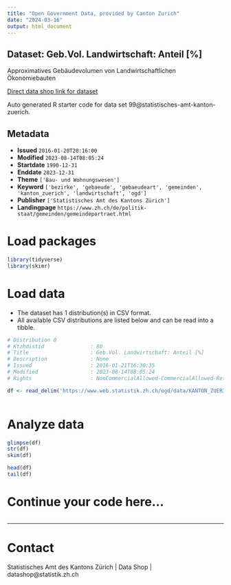```yaml
---
title: "Open Government Data, provided by Canton Zurich"
date: "2024-03-16"
output: html_document
---
```


## Dataset: Geb.Vol. Landwirtschaft: Anteil [%]

Approximatives Gebäudevolumen von Landwirtschaftlichen Ökonomiebauten

[Direct data shop link for dataset](https://www.zh.ch/de/politik-staat/statistik-daten/datenkatalog.html#/datasets/99@statistisches-amt-kanton-zuerich)

Auto generated R starter code for data set 99@statistisches-amt-kanton-zuerich.

## Metadata

- **Issued** `2016-01-20T20:16:00`
- **Modified** `2023-08-14T08:05:24`
- **Startdate** `1990-12-31`
- **Enddate** `2023-12-31`
- **Theme** `['Bau- und Wohnungswesen']`
- **Keyword** `['bezirke', 'gebaeude', 'gebaeudeart', 'gemeinden', 'kanton_zuerich', 'landwirtschaft', 'ogd']`
- **Publisher** `['Statistisches Amt des Kantons Zürich']`
- **Landingpage** `https://www.zh.ch/de/politik-staat/gemeinden/gemeindeportraet.html`


# Load packages

```r

library(tidyverse)
library(skimr)

```

# Load data

-   The dataset has 1 distribution(s) in CSV format.
-   All available CSV distributions are listed below and can be read into a tibble.

```r

# Distribution 0
# Ktzhdistid               : 80
# Title                    : Geb.Vol. Landwirtschaft: Anteil [%]
# Description              : None
# Issued                   : 2016-01-21T16:30:35
# Modified                 : 2023-08-14T08:05:24
# Rights                   : NonCommercialAllowed-CommercialAllowed-ReferenceRequired

df <- read_delim('https://www.web.statistik.zh.ch/ogd/data/KANTON_ZUERICH_163.csv')



```

# Analyze data

```r

glimpse(df)
str(df)
skim(df)

head(df)
tail(df)

```

# Continue your code here...

```r

```

------------------------------------------------------------------------

# Contact

Statistisches Amt des Kantons Zürich | Data Shop | datashop@statistik.zh.ch
